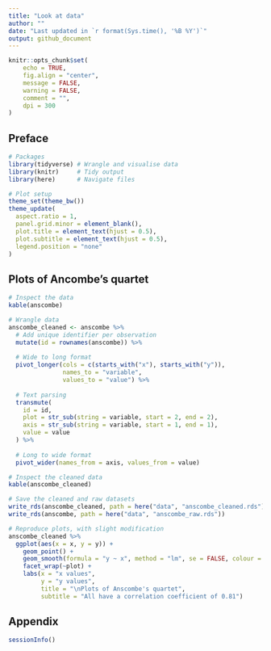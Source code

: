 ```yaml
---
title: "Look at data"
author: ""
date: "Last updated in `r format(Sys.time(), '%B %Y')`"
output: github_document
---
```


```r
knitr::opts_chunk$set(
	echo = TRUE,
	fig.align = "center",
	message = FALSE,
	warning = FALSE,
	comment = "",
	dpi = 300
)
```

## Preface

```r
# Packages
library(tidyverse) # Wrangle and visualise data
library(knitr)     # Tidy output
library(here)      # Navigate files

# Plot setup
theme_set(theme_bw())
theme_update(
  aspect.ratio = 1,
  panel.grid.minor = element_blank(),
  plot.title = element_text(hjust = 0.5),
  plot.subtitle = element_text(hjust = 0.5),
  legend.position = "none"
)
```

## Plots of Ancombe's quartet 

```r
# Inspect the data
kable(anscombe)
```

```r
# Wrangle data
anscombe_cleaned <- anscombe %>% 
  # Add unique identifier per observation
  mutate(id = rownames(anscombe)) %>% 
  
  # Wide to long format
  pivot_longer(cols = c(starts_with("x"), starts_with("y")),
               names_to = "variable",
               values_to = "value") %>% 
  
  # Text parsing
  transmute(
    id = id,
    plot = str_sub(string = variable, start = 2, end = 2),
    axis = str_sub(string = variable, start = 1, end = 1),
    value = value
  ) %>% 
  
  # Long to wide format
  pivot_wider(names_from = axis, values_from = value)

# Inspect the cleaned data
kable(anscombe_cleaned)

# Save the cleaned and raw datasets
write_rds(anscombe_cleaned, path = here("data", "anscombe_cleaned.rds"))
write_rds(anscombe, path = here("data", "anscombe_raw.rds"))
```

```r
# Reproduce plots, with slight modification
anscombe_cleaned %>% 
  ggplot(aes(x = x, y = y)) +
    geom_point() +
    geom_smooth(formula = "y ~ x", method = "lm", se = FALSE, colour = "#6AAB9C") +
    facet_wrap(~plot) +
    labs(x = "x values",
         y = "y values",
         title = "\nPlots of Anscombe's quartet",
         subtitle = "All have a correlation coefficient of 0.81")
```

## Appendix

```r
sessionInfo()
```
